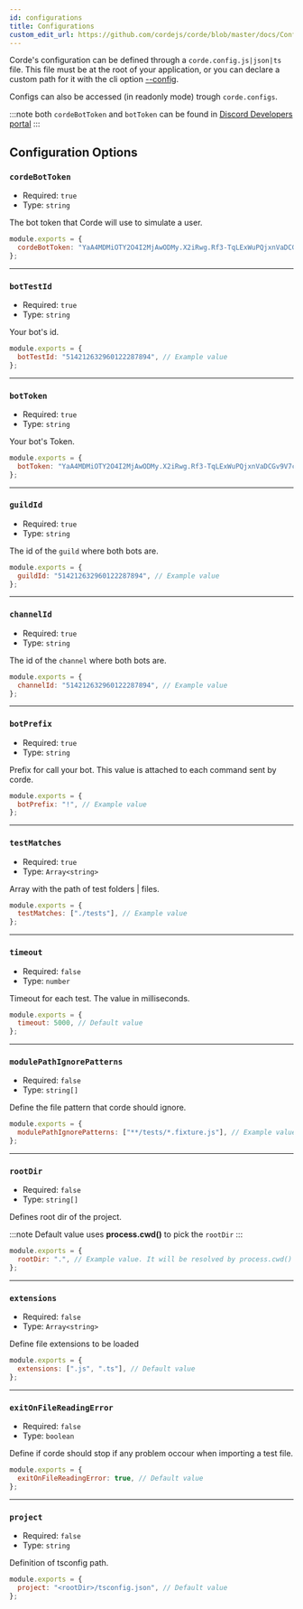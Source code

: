 ```yaml
---
id: configurations
title: Configurations
custom_edit_url: https://github.com/cordejs/corde/blob/master/docs/Configuration.mdx
---
```


Corde's configuration can be defined through a `corde.config.js|json|ts` file. This file must be at the root of your application,
or you can declare a custom path for it with the cli option [--config](CLI.mdx#--config).

Configs can also be accessed (in readonly mode) trough `corde.configs`.

:::note
both `cordeBotToken` and `botToken` can be found in [Discord Developers portal](https://discord.com/developers/applications)
:::

## Configuration Options

### `cordeBotToken`

- Required: `true`
- Type: `string`

The bot token that Corde will use to simulate a user.

```js title="corde.config.js"
module.exports = {
  cordeBotToken: "YaA4MDMiOTY2O4I2MjAwODMy.X2iRwg.Rf3-TqLExWuPQjxnVaDCGv9V7cB", // Example value
};
```

---

### `botTestId`

- Required: `true`
- Type: `string`

Your bot's id.

```js title="corde.config.js"
module.exports = {
  botTestId: "514212632960122287894", // Example value
};
```

---

### `botToken`

- Required: `true`
- Type: `string`

Your bot's Token.

```js title="corde.config.js"
module.exports = {
  botToken: "YaA4MDMiOTY2O4I2MjAwODMy.X2iRwg.Rf3-TqLExWuPQjxnVaDCGv9V7cB", // Example value
};
```

---

### `guildId`

- Required: `true`
- Type: `string`

The id of the `guild` where both bots are.

```js title="corde.config.js"
module.exports = {
  guildId: "514212632960122287894", // Example value
};
```

---

### `channelId`

- Required: `true`
- Type: `string`

The id of the `channel` where both bots are.

```js title="corde.config.js"
module.exports = {
  channelId: "514212632960122287894", // Example value
};
```

---

### `botPrefix`

- Required: `true`
- Type: `string`

Prefix for call your bot. This value is attached to each command sent by corde.

```js title="corde.config.js"
module.exports = {
  botPrefix: "!", // Example value
};
```

---

### `testMatches`

- Required: `true`
- Type: `Array<string>`

Array with the path of test folders | files.

```js title="corde.config.js"
module.exports = {
  testMatches: ["./tests"], // Example value
};
```

---

### `timeout`

- Required: `false`
- Type: `number`

Timeout for each test. The value in milliseconds.

```js title="corde.config.js"
module.exports = {
  timeout: 5000, // Default value
};
```

---

### `modulePathIgnorePatterns`

- Required: `false`
- Type: `string[]`

Define the file pattern that corde should ignore.

```js title="corde.config.js"
module.exports = {
  modulePathIgnorePatterns: ["**/tests/*.fixture.js"], // Example value
};
```

---

### `rootDir`

- Required: `false`
- Type: `string[]`

Defines root dir of the project.

:::note
Default value uses **process.cwd()** to pick the `rootDir`
:::

```js title="corde.config.js"
module.exports = {
  rootDir: ".", // Example value. It will be resolved by process.cwd()
};
```

---

### `extensions`

- Required: `false`
- Type: `Array<string>`

Define file extensions to be loaded

```js title="corde.config.js"
module.exports = {
  extensions: [".js", ".ts"], // Default value
};
```

---

### `exitOnFileReadingError`

- Required: `false`
- Type: `boolean`

Define if corde should stop if any problem occour when importing a test file.

```js title="corde.config.js"
module.exports = {
  exitOnFileReadingError: true, // Default value
};
```

---

### `project`

- Required: `false`
- Type: `string`

Definition of tsconfig path.

```js title="corde.config.js"
module.exports = {
  project: "<rootDir>/tsconfig.json", // Default value
};
```
